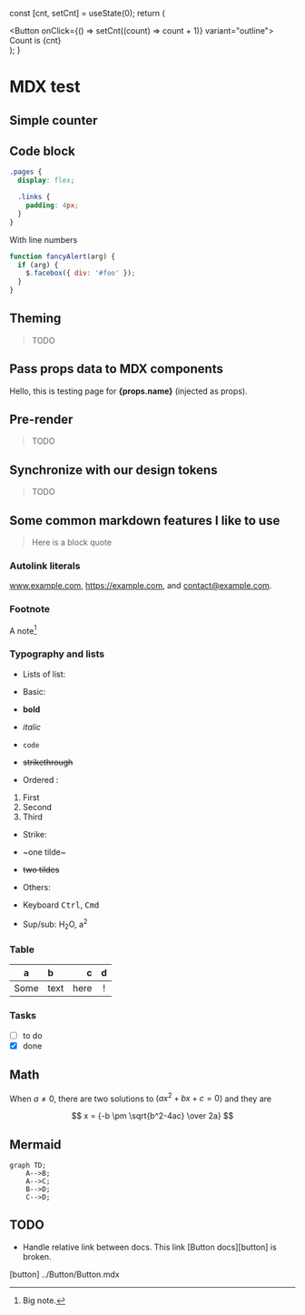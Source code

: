 
  const [cnt, setCnt] = useState(0);
  return (
    <div>
      <Button onClick={() => setCnt((count) => count + 1)} variant="outline">
        Count is {cnt}
      </Button>
    </div>
  );
}

# MDX test

## Simple counter

<Counter />

## Code block

```css
.pages {
  display: flex;

  .links {
    padding: 4px;
  }
}
```

With line numbers

```js {1,3-4} showLineNumbers
function fancyAlert(arg) {
  if (arg) {
    $.facebox({ div: '#foo' });
  }
}
```

## Theming

> TODO

## Pass props data to MDX components

Hello, this is testing page for **{props.name}** (injected as props).

## Pre-render

> TODO

## Synchronize with our design tokens

> TODO

## Some common markdown features I like to use

> Here is a block quote

### Autolink literals

www.example.com, https://example.com, and contact@example.com.

### Footnote

A note[^1]

[^1]: Big note.

### Typography and lists

- Lists of list:

- Basic:

- **bold**
- _italic_
- `code`
- ~~strikethrough~~

- Ordered :

1. First
2. Second
3. Third

- Strike:

- ~one tilde~
- ~~two tildes~~

- Others:
- Keyboard <kbd>Ctrl</kbd>, <kbd>Cmd</kbd>
- Sup/sub: H<sub>2</sub>O, a<sup>2</sup>

### Table

| a    | b    |    c |  d  |
| ---- | :--- | ---: | :-: |
| Some | text | here |  !  |

### Tasks

- [ ] to do
- [x] done

## Math

When $a \ne 0$, there are two solutions to $(ax^2 + bx + c = 0)$ and they are

$$ x = {-b \pm \sqrt{b^2-4ac} \over 2a} $$

## Mermaid

```mermaid
graph TD;
    A-->B;
    A-->C;
    B-->D;
    C-->D;
```

## TODO

- Handle relative link between docs. This link [Button docs][button] is broken.

[button] ../Button/Button.mdx
